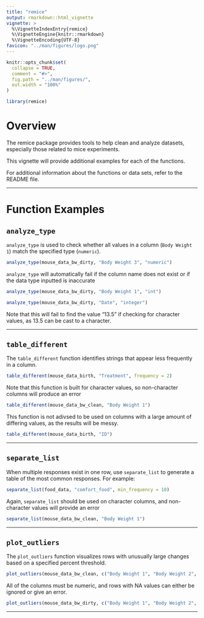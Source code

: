 ```yaml
---
title: "remice"
output: rmarkdown::html_vignette
vignette: >
  %\VignetteIndexEntry{remice}
  %\VignetteEngine{knitr::rmarkdown}
  %\VignetteEncoding{UTF-8}
favicon: "../man/figures/logo.png"
---
```



```r
knitr::opts_chunk$set(
  collapse = TRUE,
  comment = "#>",
  fig.path = "../man/figures/",
  out.width = "100%"
)
```
<link rel="icon" type="image/png" href="../man/figures/logo.png">
```r
library(remice)
```


# Overview

The remice package provides tools to help clean and analyze datasets, especially those related to mice experiments. 

This vignette will provide additional examples for each of the functions. 

For additional information about the functions or data sets, refer to the README file. 

---

# Function Examples

## `analyze_type`

`analyze_type` is used to check whether all values in a column (`Body Weight 1`) match the specified type (`numeric`). 

```r
analyze_type(mouse_data_bw_dirty, "Body Weight 3", "numeric")
```

`analyze_type` will automatically fail if the column name does not exist or if the data type inputted is inaccurate

```r
analyze_type(mouse_data_bw_dirty, "Body Weight 1", "int")
```
```r
analyze_type(mouse_data_bw_dirty, "Date", "integer")
```

Note that this will fail to find the value "13.5" if checking for character values, as 13.5 can be cast to a character. 

---

## `table_different`

The `table_different` function identifies strings that appear less frequently in a column.

```r
table_different(mouse_data_birth, "Treatment", frequency = 2)
```

Note that this function is built for character values, so non-character columns will produce an error

```r
table_different(mouse_data_bw_clean, "Body Weight 1")
```

This function is not adivsed to be used on columns with a large amount of differing values, as the results will be messy.

```r
table_different(mouse_data_birth, "ID")
```


---

## `separate_list`

When multiple responses exist in one row, use `separate_list` to generate a table of the most common responses. For example:

```r
separate_list(food_data, "comfort_food", min_frequency = 10)
```

Again, `separate_list` should be used on character columns, and non-character values will provide an error
```r
separate_list(mouse_data_bw_clean, "Body Weight 1")
```


---

## `plot_outliers`

The `plot_outliers` function visualizes rows with unusually large changes based on a specified percent threshold.

```r
plot_outliers(mouse_data_bw_clean, c("Body Weight 1", "Body Weight 2", "Body Weight 3"), threshold = 0.2)
```

All of the columns must be numeric, and rows with NA values can either be ignored or give an error.

```r
plot_outliers(mouse_data_bw_dirty, c("Body Weight 1", "Body Weight 2", "Body Weight 3"))
```


---
